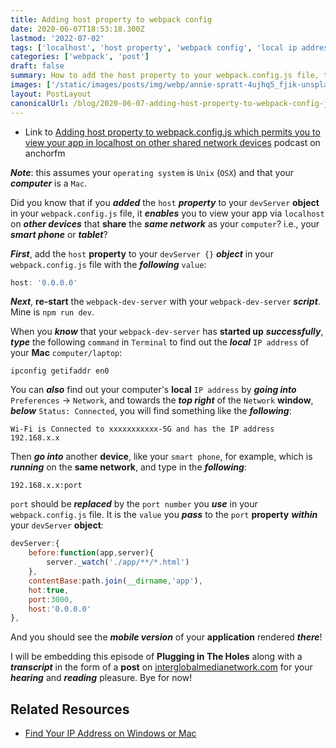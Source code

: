 ```yaml
---
title: Adding host property to webpack config
date: 2020-06-07T18:53:18.300Z
lastmod: '2022-07-02'
tags: ['localhost', 'host property', 'webpack config', 'local ip address']
categories: ['webpack', 'post']
draft: false
summary: How to add the host property to your webpack.config.js file, thereby permitting you to view your app in localhost on other shared network devices.
images: ['/static/images/posts/img/webp/annie-spratt-4ujhq5_fjik-unsplash.webp']
layout: PostLayout
canonicalUrl: /blog/2020-06-07-adding-host-property-to-webpack-config-js-which-permits-you-to-view-your-app-in-localhost-on-other-shared-network-devices
---
```


- Link to
  [Adding host property to webpack.config.js which permits you to view your app in localhost on other shared network devices](https://anchor.fm/maria-campbell/episodes/Adding-host-property-to-webpack-config-js-which-permits-you-to-view-your-app-in-localhost-on-other-shared-network-devices-ef45ul)
  podcast on anchorfm

**_Note_**: this assumes your `operating system` is `Unix` (`OSX`) and that your
**_computer_** is a `Mac`.

Did you know that if you **_added_** the `host` **_property_** to your
`devServer` **object** in your `webpack.config.js` file, it **_enables_** you to
view your app via `localhost` on **_other devices_** that **share** the **_same
network_** as your `computer`? i.e., your **_smart phone_** or **_tablet_**?

**_First_**, add the `host` **property** to your `devServer {}` **_object_** in
your `webpack.config.js` file with the **_following_** `value`:

```js
host: '0.0.0.0'
```

**_Next_**, **re-start** the `webpack-dev-server` with your `webpack-dev-server`
**_script_**. Mine is `npm run dev`.

When you **_know_** that your `webpack-dev-server` has **started up**
**_successfully_**, **_type_** the following `command` in `Terminal` to find out
the **_local_** `IP address` of your **Mac** `computer/laptop`:

```shell
ipconfig getifaddr en0
```

You can **_also_** find out your computer's **local** `IP address` by **_going
into_** `Preferences` -> `Network`, and towards the **_top right_** of the
`Network` **window**, **_below_** `Status: Connected`, you will find something
like the **_following_**:

```shell
Wi-Fi is Connected to xxxxxxxxxxx-5G and has the IP address 192.168.x.x
```

Then **_go into_** another **device**, like your `smart phone`, for example,
which is **_running_** on the **same network**, and type in the **_following_**:

```shell
192.168.x.x:port
```

`port` should be **_replaced_** by the `port number` you **_use_** in your
`webpack.config.js` file. It is the `value` you **_pass_** to the `port`
**property** **_within_** your `devServer` **object**:

```js
devServer:{
    before:function(app,server){
        server._watch('./app/**/*.html')
    },
    contentBase:path.join(__dirname,'app'),
    hot:true,
    port:3000,
    host:'0.0.0.0'
},
```

And you should see the **_mobile version_** of your **application** rendered
**_there_**!

I will be embedding this episode of **Plugging in The Holes** along with a
**_transcript_** in the form of a **post** on
[interglobalmedianetwork.com](https://www.interglobalmedianetwork.com/) for your
**_hearing_** and **_reading_** pleasure. Bye for now!

## Related Resources

- [Find Your IP Address on Windows or Mac](https://www.avg.com/en/signal/find-ip-address)
